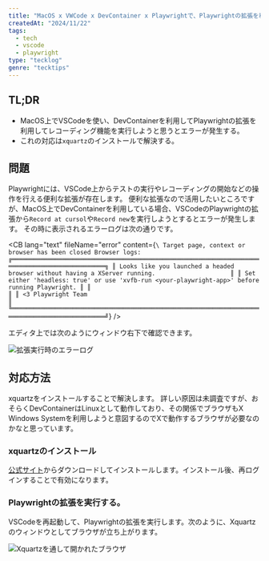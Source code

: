 ```yaml
---
title: "MacOS x VWCode x DevContainer x Playwrightで、Playwrightの拡張を利用する。"
createdAt: "2024/11/22"
tags:
  - tech
  - vscode
  - playwright
type: "tecklog"
genre: "tecktips"
---
```


## TL;DR

- MacOS上でVSCodeを使い、DevContainerを利用してPlaywrightの拡張を利用してレコーディング機能を実行しようと思うとエラーが発生する。
- これの対応は`xquartz`のインストールで解決する。

## 問題

Playwrightには、VSCode上からテストの実行やレコーディングの開始などの操作を行える便利な拡張が存在します。
便利な拡張なので活用したいところですが、MacOS上でDevContainerを利用している場合、VSCodeのPlaywrightの拡張から`Record at cursol`や`Record new`を実行しようとするとエラーが発生します。
その時に表示されるエラーログは次の通りです。

<CB
  lang="text"
  fileName="error"
  content={`\
Target page, context or browser has been closed Browser logs:
 ╔════════════════════════════════════════════════════════════════════════════════════════════════╗
 ║ Looks like you launched a headed browser without having a XServer running.                     ║
 ║ Set either 'headless: true' or use 'xvfb-run <your-playwright-app>' before running Playwright. ║
 ║                                                                                                ║
 ║ <3 Playwright Team                                                                             ║
 ╚════════════════════════════════════════════════════════════════════════════════════════════════╝`}
/>

エディタ上では次のようにウィンドウ右下で確認できます。

<Img
  src="/2024//vscode_mac_playwright/error.png"
  alt="拡張実行時のエラーログ"
/>

## 対応方法

xquartzをインストールすることで解決します。
詳しい原因は未調査ですが、おそらくDevContainerはLinuxとして動作しており、その関係でブラウザもX Windows Systemを利用しようと意図するのでXで動作するブラウザが必要なのかなと思っています。

### xquartzのインストール

[公式サイト](https://www.xquartz.org/)からダウンロードしてインストールします。インストール後、再ログインすることで有効になります。

### Playwrightの拡張を実行する。

VSCodeを再起動して、Playwrightの拡張を実行します。次のように、Xquartzのウィンドウとしてブラウザが立ち上がります。

<Img
  src="/2024/vscode_mac_playwright/result.png"
  alt="Xquartzを通して開かれたブラウザ"
/>

<Caution message="拡張自体は起動しますが、ブラウザ操作は激重いです。素直にホストからレコーディングを開始する選択肢も考えておくとよりよいでしょう。" />
